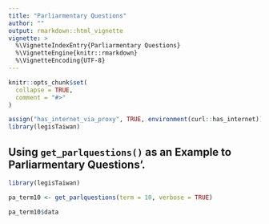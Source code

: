 ```yaml
---
title: "Parliarmentary Questions"
author: ""
output: rmarkdown::html_vignette
vignette: >
  %\VignetteIndexEntry{Parliarmentary Questions}
  %\VignetteEngine{knitr::rmarkdown}
  %\VignetteEncoding{UTF-8}
---
```


```r
knitr::opts_chunk$set(
  collapse = TRUE,
  comment = "#>"
)
```


```r
assign("has_internet_via_proxy", TRUE, environment(curl::has_internet))
library(legisTaiwan)
```

## Using `get_parlquestions()` as an Example to Parliarmentary Questions'.

```r
library(legisTaiwan)
```


```r
pa_term10 <- get_parlquestions(term = 10, verbose = TRUE)
```

```r
pa_term10$data
```



